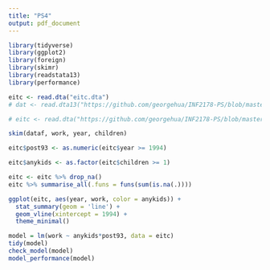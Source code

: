 ---
title: "PS4"
output: pdf_document
---


```{r, setup, eval=FALSE}

library(tidyverse)
library(ggplot2)
library(foreign)
library(skimr)
library(readstata13)
library(performance)

eitc <- read.dta("eitc.dta")
# dat <- read.dta13("https://github.com/georgehua/INF2178-PS/blob/master/PS4/eitc.dta")

# eitc <- read.dta("https://github.com/georgehua/INF2178-PS/blob/master/PS4/eitc.dta")

skim(dataf, work, year, children)

eitc$post93 <- as.numeric(eitc$year >= 1994)

eitc$anykids <- as.factor(eitc$children >= 1)

eitc <- eitc %>% drop_na()
eitc %>% summarise_all(.funs = funs(sum(is.na(.))))

ggplot(eitc, aes(year, work, color = anykids)) +
  stat_summary(geom = 'line') +
  geom_vline(xintercept = 1994) +
  theme_minimal()

model = lm(work ~ anykids*post93, data = eitc)
tidy(model)
check_model(model)
model_performance(model)

```


```{r}

```